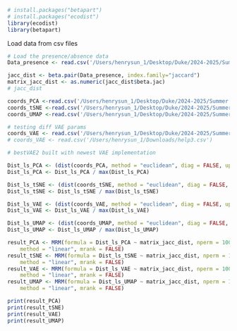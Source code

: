 ```r
# install.packages("betapart")
# install.packages("ecodist")
library(ecodist)
library(betapart)
```

Load data from csv files
```r
# Load the presence/absence data
Data_presence <- read.csv('/Users/henrysun_1/Desktop/Duke/2024-2025/Summer 2024/fishics/dim-reduction/presence_absence_data.csv')

jacc_dist <- beta.pair(Data_presence, index.family="jaccard")
matrix_jacc_dist <- as.numeric(jacc_dist$beta.jac)
# jacc_dist

coords_PCA <-read.csv('/Users/henrysun_1/Desktop/Duke/2024-2025/Summer 2024/fishics/dim-reduction/pca_latent_space.csv')
coords_tSNE <-read.csv('/Users/henrysun_1/Desktop/Duke/2024-2025/Summer 2024/fishics/dim-reduction/tsne_latent_space.csv')
coords_UMAP <-read.csv('/Users/henrysun_1/Desktop/Duke/2024-2025/Summer 2024/fishics/dim-reduction/umap_latent_space.csv')

# testing diff VAE params
coords_VAE <- read.csv('/Users/henrysun_1/Desktop/Duke/2024-2025/Summer 2024/fishics/dim-reduction/bestvae2.csv')
# coords_VAE <- read.csv('/Users/henrysun_1/Downloads/help3.csv')

# bestVAE2 built with newest VAE implementation

```


```r

Dist_ls_PCA <- (dist(coords_PCA, method = "euclidean", diag = FALSE, upper = TRUE, p = 2))
Dist_ls_PCA <- Dist_ls_PCA / max(Dist_ls_PCA)

Dist_ls_tSNE <- (dist(coords_tSNE, method = "euclidean", diag = FALSE, upper = TRUE, p = 2))
Dist_ls_tSNE <- Dist_ls_tSNE / max(Dist_ls_tSNE)

Dist_ls_VAE <- (dist(coords_VAE, method = "euclidean", diag = FALSE, upper = TRUE, p = 2))
Dist_ls_VAE <- Dist_ls_VAE / max(Dist_ls_VAE)

Dist_ls_UMAP <- (dist(coords_UMAP, method = "euclidean", diag = FALSE, upper = TRUE, p = 2))
Dist_ls_UMAP <- Dist_ls_UMAP / max(Dist_ls_UMAP)

result_PCA <- MRM(formula = Dist_ls_PCA ~ matrix_jacc_dist, nperm = 1000,
    method = "linear", mrank = FALSE)
result_tSNE <- MRM(formula = Dist_ls_tSNE ~ matrix_jacc_dist, nperm = 1000,
    method = "linear", mrank = FALSE)
result_VAE <- MRM(formula = Dist_ls_VAE ~ matrix_jacc_dist, nperm = 100,
    method = "linear", mrank = FALSE)
result_UMAP <- MRM(formula = Dist_ls_UMAP ~ matrix_jacc_dist, nperm = 100,
    method = "linear", mrank = FALSE)

print(result_PCA)
print(result_tSNE)
print(result_VAE)
print(result_UMAP)

```


